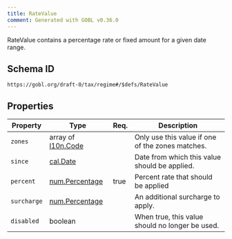 ```yaml
---
title: RateValue
comment: Generated with GOBL v0.36.0
---
```


RateValue contains a percentage rate or fixed amount for a given date range.

## Schema ID

`https://gobl.org/draft-0/tax/regime#/$defs/RateValue`

## Properties

| Property    | Type                                      | Req. | Description                                      |
|-------------|-------------------------------------------|------|--------------------------------------------------|
| `zones`     | array of [l10n.Code](/draft-0/l10n/code)  |      | Only use this value if one of the zones matches. |
| `since`     | [cal.Date](/draft-0/cal/date)             |      | Date from which this value should be applied.    |
| `percent`   | [num.Percentage](/draft-0/num/percentage) | true | Percent rate that should be applied              |
| `surcharge` | [num.Percentage](/draft-0/num/percentage) |      | An additional surcharge to apply.                |
| `disabled`  | boolean                                   |      | When true, this value should no longer be used.  |

